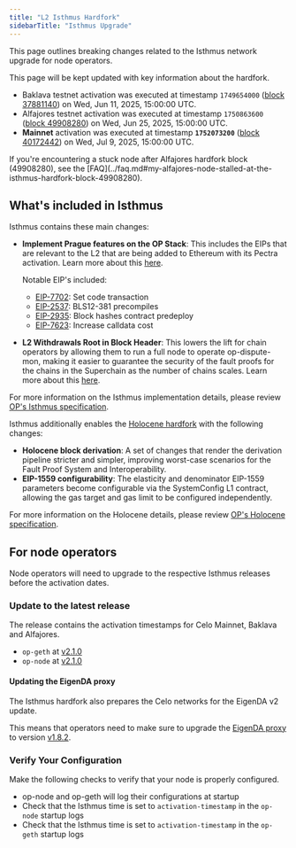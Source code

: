 ```yaml
---
title: "L2 Isthmus Hardfork"
sidebarTitle: "Isthmus Upgrade"
---
```


This page outlines breaking changes related to the Isthmus network upgrade for node operators.

<Note>
This page will be kept updated with key information about the hardfork.

- Baklava testnet activation was executed at timestamp `1749654000` ([block 37881140](https://celo-baklava.blockscout.com/block/0xec4a86ed28d74090b71cb59c34e4b31b8a49ef00b09880d67034dc56237e4b1d)) on Wed, Jun 11, 2025, 15:00:00 UTC.
- Alfajores testnet activation was executed at timestamp `1750863600` ([block 49908280](https://celo-alfajores.blockscout.com/block/0x643b5ce0b59b83ffd8a9b9cfc13a91eeb1228094e0dbb3e1927ec2afc28dfbcb)) on Wed, Jun 25, 2025, 15:00:00 UTC.
- **Mainnet** activation was executed at timestamp **`1752073200`** ([block 40172442](https://celo.blockscout.com/block/0xdef57aaf634a3de07e7763db9b21d5e192e784316b8c233a2a4cd1eea6bf4f41)) on Wed, Jul 9, 2025, 15:00:00 UTC.
</Note>

<Warning>
If you're encountering a stuck node after Alfajores hardfork block (49908280), see the [FAQ](../faq.md#my-alfajores-node-stalled-at-the-isthmus-hardfork-block-49908280).
</Warning>

## What's included in Isthmus

Isthmus contains these main changes:

- **Implement Prague features on the OP Stack**: This includes the EIPs that are relevant to the L2 that are being added to Ethereum with its Pectra activation. Learn more about this [here](https://gov.optimism.io/t/proposal-preview-implement-prague-features-on-the-op-stack/9703).

  Notable EIP's included:
  - [EIP-7702](https://github.com/ethereum/EIPs/blob/f27ddf2b0af7e862a967ee38ceeaa7d980786ca1/EIPS/eip-7702.md): Set code transaction
  - [EIP-2537](https://github.com/ethereum/EIPs/blob/f27ddf2b0af7e862a967ee38ceeaa7d980786ca1/EIPS/eip-2537.md): BLS12-381 precompiles
  - [EIP-2935](https://github.com/ethereum/EIPs/blob/f27ddf2b0af7e862a967ee38ceeaa7d980786ca1/EIPS/eip-2935.md): Block hashes contract predeploy
  - [EIP-7623](https://github.com/ethereum/EIPs/blob/f27ddf2b0af7e862a967ee38ceeaa7d980786ca1/EIPS/eip-7623.md): Increase calldata cost

- **L2 Withdrawals Root in Block Header**: This lowers the lift for chain operators by allowing them to run a full node to operate op-dispute-mon, making it easier to guarantee the security of the fault proofs for the chains in the Superchain as the number of chains scales. Learn more about this [here](https://gov.optimism.io/t/proposal-preview-l2-withdrawals-root-in-block-header/9730).

For more information on the Isthmus implementation details, please review [OP's Isthmus specification](https://specs.optimism.io/protocol/isthmus/overview.html).

Isthmus additionally enables the [Holocene hardfork](https://docs.optimism.io/notices/holocene-changes) with the following changes:

- **Holocene block derivation**: A set of changes that render the derivation pipeline stricter and simpler, improving worst-case scenarios for the Fault Proof System and Interoperability.
- **EIP-1559 configurability**: The elasticity and denominator EIP-1559 parameters become configurable via the SystemConfig L1 contract, allowing the gas target and gas limit to be configured independently.

For more information on the Holocene details, please review [OP's Holocene specification](https://specs.optimism.io/protocol/holocene/overview.html).

## For node operators

Node operators will need to upgrade to the respective Isthmus releases before the activation dates.

### Update to the latest release

The release contains the activation timestamps for Celo Mainnet, Baklava and Alfajores.

- `op-geth` at [v2.1.0](https://github.com/celo-org/op-geth/releases/tag/celo-v2.1.0)
- `op-node` at [v2.1.0](https://github.com/celo-org/optimism/releases/tag/celo-v2.1.0)

#### Updating the EigenDA proxy

The Isthmus hardfork also prepares the Celo networks for the EigenDA v2 update.

This means that operators need to make sure to upgrade the [EigenDA proxy](https://github.com/Layr-Labs/eigenda/tree/master/api/proxy) to version [v1.8.2](https://github.com/Layr-Labs/eigenda/pkgs/container/eigenda-proxy/437919973?tag=v1.8.2).

### Verify Your Configuration

Make the following checks to verify that your node is properly configured.

- op-node and op-geth will log their configurations at startup
- Check that the Isthmus time is set to `activation-timestamp` in the `op-node` startup logs
- Check that the Isthmus time is set to `activation-timestamp` in the `op-geth` startup logs
